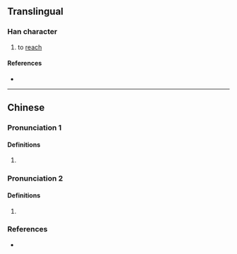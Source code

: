 {{character info}}
==Translingual==

===Han character===
{{Han char|rn=64|rad=手|as=13|sn=16|four=57032|canj=QHBK|ids=⿰扌奧}}

# to [[reach]]

====References====
* {{Han ref|kx=0459.110|dkj=12838|dj=0808.080|hdz=31970.120|uh=64D9|ud=25817|bh=E9AE|bd=59822}}

----

==Chinese==
{{zh-forms}}

===Pronunciation 1===
{{zh-pron
|c=ou1,ngou1
|m=ào
|mc=y
|oc=y
|cat=
}}

====Definitions====
{{zh-hanzi}}

# {{rfdef|cmn|sort=手13}}

===Pronunciation 2===
{{zh-pron
|c=ngou4
|cat=v
}}

====Definitions====
{{zh-hanzi}}

# {{rfv-sense|zh}} {{lb|zh|Cantonese}} {{zh-alt form|𢳆|to [[shake]]}}

===References===
* {{R:yue:Hanzi}}